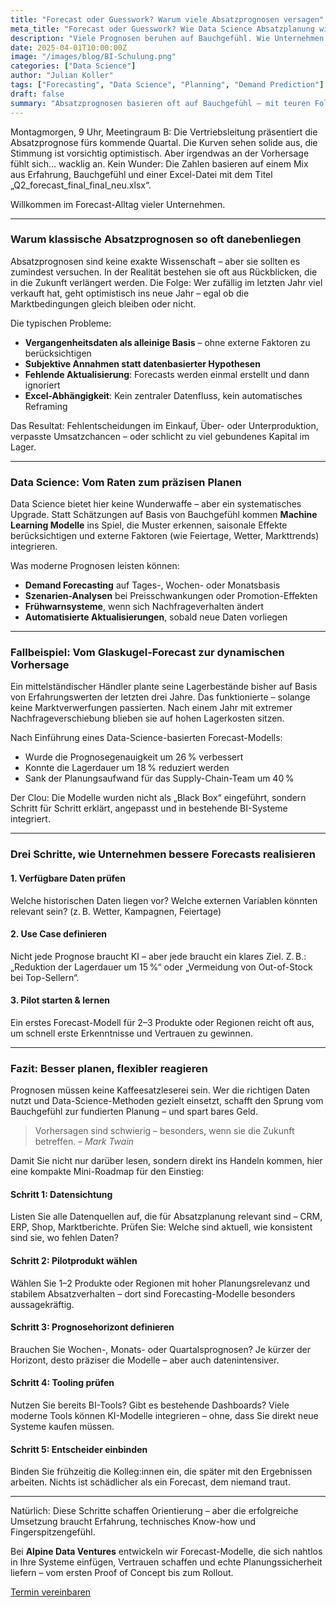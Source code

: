 ```yaml
---
title: "Forecast oder Guesswork? Warum viele Absatzprognosen versagen"
meta_title: "Forecast oder Guesswork? Wie Data Science Absatzplanung wirklich verbessert"
description: "Viele Prognosen beruhen auf Bauchgefühl. Wie Unternehmen mit Data Science gezielter planen und reagieren können."
date: 2025-04-01T10:00:00Z
image: "/images/blog/BI-Schulung.png"
categories: ["Data Science"]
author: "Julian Koller"
tags: ["Forecasting", "Data Science", "Planning", "Demand Prediction"]
draft: false
summary: "Absatzprognosen basieren oft auf Bauchgefühl – mit teuren Folgen. Wie Data Science hilft, realistisch zu planen und smarter zu handeln."
---
```


Montagmorgen, 9 Uhr, Meetingraum B: Die Vertriebsleitung präsentiert die Absatzprognose fürs kommende Quartal. Die Kurven sehen solide aus, die Stimmung ist vorsichtig optimistisch. Aber irgendwas an der Vorhersage fühlt sich… wacklig an. Kein Wunder: Die Zahlen basieren auf einem Mix aus Erfahrung, Bauchgefühl und einer Excel-Datei mit dem Titel „Q2_forecast_final_final_neu.xlsx“.

Willkommen im Forecast-Alltag vieler Unternehmen.

---

### Warum klassische Absatzprognosen so oft danebenliegen

Absatzprognosen sind keine exakte Wissenschaft – aber sie sollten es zumindest versuchen. In der Realität bestehen sie oft aus Rückblicken, die in die Zukunft verlängert werden. Die Folge: Wer zufällig im letzten Jahr viel verkauft hat, geht optimistisch ins neue Jahr – egal ob die Marktbedingungen gleich bleiben oder nicht.

Die typischen Probleme:
- **Vergangenheitsdaten als alleinige Basis** – ohne externe Faktoren zu berücksichtigen
- **Subjektive Annahmen statt datenbasierter Hypothesen**
- **Fehlende Aktualisierung**: Forecasts werden einmal erstellt und dann ignoriert
- **Excel-Abhängigkeit**: Kein zentraler Datenfluss, kein automatisches Reframing

Das Resultat: Fehlentscheidungen im Einkauf, Über- oder Unterproduktion, verpasste Umsatzchancen – oder schlicht zu viel gebundenes Kapital im Lager.

---

### Data Science: Vom Raten zum präzisen Planen

Data Science bietet hier keine Wunderwaffe – aber ein systematisches Upgrade. Statt Schätzungen auf Basis von Bauchgefühl kommen **Machine Learning Modelle** ins Spiel, die Muster erkennen, saisonale Effekte berücksichtigen und externe Faktoren (wie Feiertage, Wetter, Markttrends) integrieren.

Was moderne Prognosen leisten können:
- **Demand Forecasting** auf Tages-, Wochen- oder Monatsbasis
- **Szenarien-Analysen** bei Preisschwankungen oder Promotion-Effekten
- **Frühwarnsysteme**, wenn sich Nachfrageverhalten ändert
- **Automatisierte Aktualisierungen**, sobald neue Daten vorliegen

---

### Fallbeispiel: Vom Glaskugel-Forecast zur dynamischen Vorhersage

Ein mittelständischer Händler plante seine Lagerbestände bisher auf Basis von Erfahrungswerten der letzten drei Jahre. Das funktionierte – solange keine Marktverwerfungen passierten. Nach einem Jahr mit extremer Nachfrageverschiebung blieben sie auf hohen Lagerkosten sitzen.

Nach Einführung eines Data-Science-basierten Forecast-Modells:
- Wurde die Prognosegenauigkeit um 26 % verbessert
- Konnte die Lagerdauer um 18 % reduziert werden
- Sank der Planungsaufwand für das Supply-Chain-Team um 40 %

Der Clou: Die Modelle wurden nicht als „Black Box“ eingeführt, sondern Schritt für Schritt erklärt, angepasst und in bestehende BI-Systeme integriert.

---

### Drei Schritte, wie Unternehmen bessere Forecasts realisieren

#### 1. **Verfügbare Daten prüfen**
Welche historischen Daten liegen vor? Welche externen Variablen könnten relevant sein? (z. B. Wetter, Kampagnen, Feiertage)

#### 2. **Use Case definieren**
Nicht jede Prognose braucht KI – aber jede braucht ein klares Ziel. Z. B.: „Reduktion der Lagerdauer um 15 %“ oder „Vermeidung von Out-of-Stock bei Top-Sellern“.

#### 3. **Pilot starten & lernen**
Ein erstes Forecast-Modell für 2–3 Produkte oder Regionen reicht oft aus, um schnell erste Erkenntnisse und Vertrauen zu gewinnen.

---

### Fazit: Besser planen, flexibler reagieren

Prognosen müssen keine Kaffeesatzleserei sein. Wer die richtigen Daten nutzt und Data-Science-Methoden gezielt einsetzt, schafft den Sprung vom Bauchgefühl zur fundierten Planung – und spart bares Geld.

> Vorhersagen sind schwierig – besonders, wenn sie die Zukunft betreffen. 
> – *Mark Twain*

Damit Sie nicht nur darüber lesen, sondern direkt ins Handeln kommen, hier eine kompakte Mini-Roadmap für den Einstieg:

#### **Schritt 1: Datensichtung**
Listen Sie alle Datenquellen auf, die für Absatzplanung relevant sind – CRM, ERP, Shop, Marktberichte. Prüfen Sie: Welche sind aktuell, wie konsistent sind sie, wo fehlen Daten?

#### **Schritt 2: Pilotprodukt wählen**
Wählen Sie 1–2 Produkte oder Regionen mit hoher Planungsrelevanz und stabilem Absatzverhalten – dort sind Forecasting-Modelle besonders aussagekräftig.

#### **Schritt 3: Prognosehorizont definieren**
Brauchen Sie Wochen-, Monats- oder Quartalsprognosen? Je kürzer der Horizont, desto präziser die Modelle – aber auch datenintensiver.

#### **Schritt 4: Tooling prüfen**
Nutzen Sie bereits BI-Tools? Gibt es bestehende Dashboards? Viele moderne Tools können KI-Modelle integrieren – ohne, dass Sie direkt neue Systeme kaufen müssen.

#### **Schritt 5: Entscheider einbinden**
Binden Sie frühzeitig die Kolleg:innen ein, die später mit den Ergebnissen arbeiten. Nichts ist schädlicher als ein Forecast, dem niemand traut.

---

Natürlich: Diese Schritte schaffen Orientierung – aber die erfolgreiche Umsetzung braucht Erfahrung, technisches Know-how und Fingerspitzengefühl.

Bei **Alpine Data Ventures** entwickeln wir Forecast-Modelle, die sich nahtlos in Ihre Systeme einfügen, Vertrauen schaffen und echte Planungssicherheit liefern – vom ersten Proof of Concept bis zum Rollout.

<div class="col-12 flex justify-center">
  <a class="btn btn-adv" href="https://calendly.com/andreas-klostermann-alpinedata/ersttermin">Termin vereinbaren</a>
</div>
